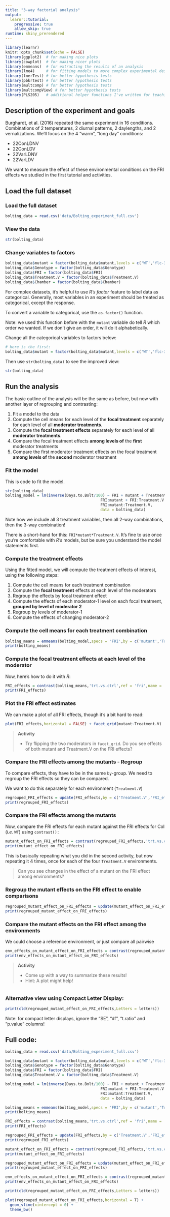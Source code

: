 ```yaml
---
title: "3-way factorial analysis"
output: 
  learnr::tutorial:
    progressive: true
    allow_skip: true
runtime: shiny_prerendered
---
```


```r
library(learnr)
knitr::opts_chunk$set(echo = FALSE)
library(ggplot2)  # for making nice plots
library(cowplot)  # for making nicer plots
library(emmeans)  # for extracting the results of an analysis
library(lme4)     # for fitting models to more complex experimental designs
library(lmerTest) # for better hypothesis tests
library(pbkrtest) # for better hypothesis tests
library(multcomp) # for better hypothesis tests
library(multcompView) # for better hypothesis tests
library(PLS205)   # additional helper functions I've written for teaching
```

## Description of the experiment and goals

Burghardt, et al. (2016) repeated the same experiment in 16 conditions. 
Combinations of 2 temperatures, 2 diurnal patterns, 2 daylengths, and 2 vernalizations.
We'll focus on the 4 "warm", "long day" conditions:

- 22ConLDNV
- 22ConLDV
- 22VarLDNV
- 22VarLDV

We want to measure the effect of these environmental conditions on the FRI effects we studied in the first tutorial and activities.

## Load the full dataset
### Load the full dataset

```r
bolting_data = read.csv('data/Bolting_experiment_full.csv')
```

### View the data

```r
str(bolting_data)
```

### Change variables to **factors**

```r
bolting_data$mutant = factor(bolting_data$mutant,levels = c('WT','flc-3','vin3-4'))
bolting_data$Genotype = factor(bolting_data$Genotype)
bolting_data$FRI = factor(bolting_data$FRI)
bolting_data$Treatment.V = factor(bolting_data$Treatment.V)
bolting_data$Chamber = factor(bolting_data$Chamber)
```


For complex datasets, it's helpful to use *R's* *factor* feature to label data as categorical.
Generally, most variables in an experiment should be treated as categorical, except the response.

To convert a variable to categorical, use the `as.factor()` function.

Note: we used this function before with the `mutant` variable do tell *R* which order we wanted. If we don't give an order, it will do it alphabetically.

Change all the categorical variables to factors below:

```r
# here is the first:
bolting_data$mutant = factor(bolting_data$mutant,levels = c('WT','flc-3','vin3-4'))
```

Then use `str(bolting_data)` to see the improved view:
```r
str(bolting_data)
```


## Run the analysis

The basic outline of the analysis will be the same as before, but now with another layer of regrouping and contrasting:

1.  Fit a model to the data
2.  Compute the cell means for each level of the **focal treatment** separately for each level of all **moderator treatments**.
3.  Compute the **focal treatment effects** separately for each level of all **moderator treatments**.
4.  Compare the focal treatment effects **among levels of** the **first** moderator treatments
5.  Compare the first moderator treatment effects on the focal treatment **among levels of** the **second** moderator treatment


### Fit the model

This is code to fit the model.

```r
str(bolting_data)
bolting_model = lm(inverse(Days.to.Bolt/100) ~ FRI + mutant + Treatment.V + 
                                          FRI:mutant + FRI:Treatment.V + mutant:Treatment.V +
                                          FRI:mutant:Treatment.V, 
                                          data = bolting_data)
```

Note how we include all 3 treatment variables, then all 2-way combinations, then the 3-way combination!

There is a short-hand for this: `FRI*mutant*Treatment.V`. 
It's fine to use once you're comfortable with *R's* models, but be sure you understand the model statements first.


### Compute the treatment effects

Using the fitted model, we will compute the treatment effects of interest, using the following steps:

1.  Compute the cell means for each treatment combination
2.  Compute the **focal treatment** effects at each level of the moderators
3.  Regroup the effects by focal treatment effect
4.  Compute the effects of each moderator-1 level on each focal treatment, **grouped by level of moderator 2**
5. Regroup by levels of moderator-1
6. Compute the effects of changing moderator-2

### Compute the cell means for each treatment combination

```r
bolting_means = emmeans(bolting_model,specs = 'FRI',by = c('mutant','Treatment.V'))
print(bolting_means)
```

### Compute the **focal treatment** effects at each level of the moderator

Now, here's how to do it with *R*:

```r
FRI_effects = contrast(bolting_means,'trt.vs.ctrl',ref = 'fri',name = 'FRI_effect')
print(FRI_effects)
```


### Plot the FRI effect estimates

We can make a plot of all FRI effects, though it's a bit hard to read:
```r
plot(FRI_effects,horizontal = FALSE) + facet_grid(mutant~Treatment.V)
```

> **Activity** 
> 
> - Try flipping the two moderators in `facet_grid`. Do you see effects of both mutant and Treatment.V on the FRI effects?

### Compare the FRI effects among the mutants - Regroup

To compare effects, they have to be in the same `by`-group.
We need to regroup the FRI effects so they can be compared.

We want to do this separately for each environment (`Treatment.V`)

```r
regrouped_FRI_effects = update(FRI_effects,by = c('Treatment.V','FRI_effect'))
print(regrouped_FRI_effects)
```

### Compare the FRI effects among the mutants

Now, compare the FRI effects for each mutant against the FRI effects for Col (*i.e.* `WT`) using `contrast():`

```r
mutant_effect_on_FRI_effects = contrast(regrouped_FRI_effects,'trt.vs.ctrl',ref = 'WT',name = 'mutant_effect')
print(mutant_effect_on_FRI_effects)
```

This is basically repeating what you did in the second activity, but now repeating it 4 times, once for each of the four `Treatment.V` environments.

> Can you see changes in the effect of a mutant on the FRI effect among environments?

### Regroup the mutant effects on the FRI effect to enable comparisons

```r
regrouped_mutant_effect_on_FRI_effects = update(mutant_effect_on_FRI_effects,by = c('mutant_effect','FRI_effect'))
print(regrouped_mutant_effect_on_FRI_effects)
```

### Compare the mutant effects on the FRI effect among the environments

We could choose a reference environment, or just compare all pairwise

```r
env_effects_on_mutant_effect_on_FRI_effects = contrast(regrouped_mutant_effect_on_FRI_effects,'pairwise')
print(env_effects_on_mutant_effect_on_FRI_effects)
```


> **Activity** 
> 
> - Come up with a way to summarize these results!
> - Hint: A plot might help!

```r

```


### Alternative view using Compact Letter Display:

```r
print(cld(regrouped_mutant_effect_on_FRI_effects,Letters = letters))
```

Note: for compact letter displays, ignore the "SE", "df", "t.ratio" and "p.value" columns!

## Full code:
```r
bolting_data = read.csv('data/Bolting_experiment_full.csv')

bolting_data$mutant = factor(bolting_data$mutant,levels = c('WT','flc-3','vin3-4'))
bolting_data$Genotype = factor(bolting_data$Genotype)
bolting_data$FRI = factor(bolting_data$FRI)
bolting_data$Treatment.V = factor(bolting_data$Treatment.V)

bolting_model = lm(inverse(Days.to.Bolt/100) ~ FRI + mutant + Treatment.V + 
                                          FRI:mutant + FRI:Treatment.V + mutant:Treatment.V +
                                          FRI:mutant:Treatment.V, 
                                          data = bolting_data)

bolting_means = emmeans(bolting_model,specs = 'FRI',by = c('mutant','Treatment.V'))
print(bolting_means)

FRI_effects = contrast(bolting_means,'trt.vs.ctrl',ref = 'fri',name = 'FRI_effect')
print(FRI_effects)

regrouped_FRI_effects = update(FRI_effects,by = c('Treatment.V','FRI_effect'))
print(regrouped_FRI_effects)

mutant_effect_on_FRI_effects = contrast(regrouped_FRI_effects,'trt.vs.ctrl',ref = 'WT',name = 'mutant_effect')
print(mutant_effect_on_FRI_effects)

regrouped_mutant_effect_on_FRI_effects = update(mutant_effect_on_FRI_effects,by = c('FRI_effect','mutant_effect'))
print(regrouped_mutant_effect_on_FRI_effects)

env_effects_on_mutant_effect_on_FRI_effects = contrast(regrouped_mutant_effect_on_FRI_effects,'pairwise')
print(env_effects_on_mutant_effect_on_FRI_effects)

print(cld(regrouped_mutant_effect_on_FRI_effects,Letters = letters))

plot(regrouped_mutant_effect_on_FRI_effects,horizontal = T) +
  geom_vline(xintercept = 0) +
  theme_bw()
```

